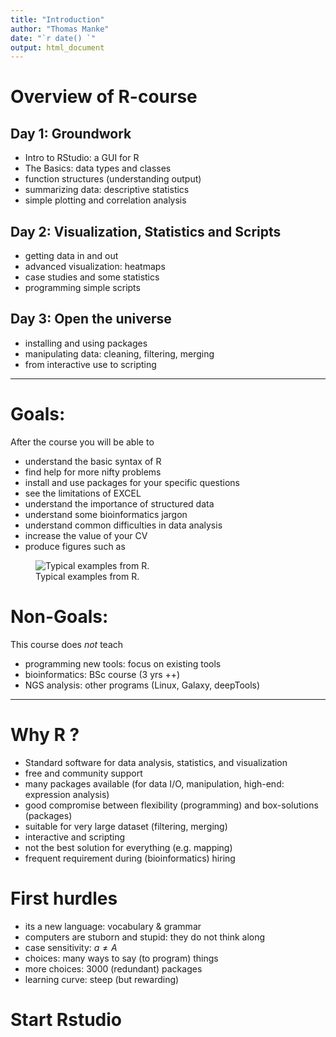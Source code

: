 ```yaml
---
title: "Introduction"
author: "Thomas Manke"
date: "`r date() `"
output: html_document
---
```

# Overview of R-course

## Day 1: Groundwork
* Intro to RStudio: a GUI for R
* The Basics: data types and classes
* function structures (understanding output)
* summarizing data: descriptive statistics
* simple plotting and correlation analysis


## Day 2: Visualization, Statistics and Scripts
* getting data in and out
* advanced visualization: heatmaps
* case studies and some statistics
* programming simple scripts

## Day 3: Open the universe
* installing and using packages
* manipulating data: cleaning, filtering, merging
* from interactive use to scripting

***

# Goals: 
After the course you will be able to

* understand the basic syntax of R
* find help for more nifty problems
* install and use packages for your specific questions
* see the limitations of EXCEL
* understand the importance of structured data
* understand some bioinformatics jargon
* understand common difficulties in data analysis
* increase the value of your CV
* produce figures such as

![Typical examples from R.](../images/sample_plots.png)

[//]: # http://www.r-graph-gallery.com/all-graphs/

# Non-Goals:
This course does *not* teach 

* programming new tools: focus on existing tools
* bioinformatics: BSc course (3 yrs ++)
* NGS analysis: other programs (Linux, Galaxy, deepTools)

***

# Why R ?
* Standard software for data analysis, statistics, and visualization
* free and community support
* many packages available (for data I/O, manipulation, high-end: expression analysis)
* good compromise between flexibility (programming) and box-solutions (packages)
* suitable for very large dataset (filtering, merging)
* interactive and scripting
* not the best solution for everything (e.g. mapping)
* frequent requirement during (bioinformatics) hiring

# First hurdles
* its a new language: vocabulary & grammar
* computers are stuborn and stupid: they do not think along
* case sensitivity: $a \ne A$
* choices: many ways to say (to program) things
* more choices: 3000 (redundant) packages
* learning curve: steep (but rewarding)

# Start Rstudio